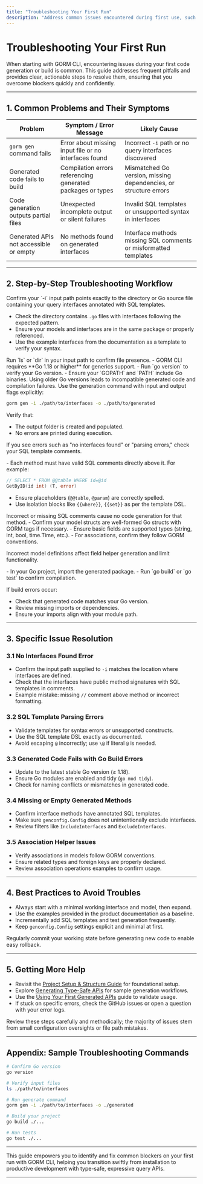 ```yaml
---
title: "Troubleshooting Your First Run"
description: "Address common issues encountered during first use, such as code generation failures, build errors, and common misconfigurations. Provides actionable guidance to solve setup blockers and points to advanced resources if needed."
---
```


# Troubleshooting Your First Run

When starting with GORM CLI, encountering issues during your first code generation or build is common. This guide addresses frequent pitfalls and provides clear, actionable steps to resolve them, ensuring that you overcome blockers quickly and confidently.

---

## 1. Common Problems and Their Symptoms

| Problem                                | Symptom / Error Message                                      | Likely Cause                         |
|--------------------------------------|--------------------------------------------------------------|------------------------------------|
| `gorm gen` command fails             | Error about missing input file or no interfaces found        | Incorrect `-i` path or no query interfaces discovered |
| Generated code fails to build         | Compilation errors referencing generated packages or types   | Mismatched Go version, missing dependencies, or structure errors |
| Code generation outputs partial files| Unexpected incomplete output or silent failures               | Invalid SQL templates or unsupported syntax in interfaces  |
| Generated APIs not accessible or empty| No methods found on generated interfaces                      | Interface methods missing SQL comments or misformatted templates |

---

## 2. Step-by-Step Troubleshooting Workflow

<Steps>
<Step title="Verify Your Project Setup and Inputs">
Confirm your `-i` input path points exactly to the directory or Go source file containing your query interfaces annotated with SQL templates.

- Check the directory contains `.go` files with interfaces following the expected pattern.
- Ensure your models and interfaces are in the same package or properly referenced.
- Use the example interfaces from the documentation as a template to verify your syntax.

<Tip>
Run `ls` or `dir` in your input path to confirm file presence.
</Tip>
</Step>

<Step title="Check Go Version and Environment">
- GORM CLI requires **Go 1.18 or higher** for generics support.
- Run `go version` to verify your Go version.
- Ensure your `GOPATH` and `PATH` include Go binaries.

<Warning>
Using older Go versions leads to incompatible generated code and compilation failures.
</Warning>
</Step>

<Step title="Run the Generation Command with Verbose Output">
Use the generation command with input and output flags explicitly:

```bash
gorm gen -i ./path/to/interfaces -o ./path/to/generated
```

Verify that:
- The output folder is created and populated.
- No errors are printed during execution.

If you see errors such as "no interfaces found" or "parsing errors," check your SQL template comments.
</Step>

<Step title="Validate Interface Method SQL Templates">
- Each method must have valid SQL comments directly above it. For example:

```go
// SELECT * FROM @@table WHERE id=@id
GetByID(id int) (T, error)
```

- Ensure placeholders (`@@table`, `@param`) are correctly spelled.
- Use isolation blocks like `{{where}}`, `{{set}}` as per the template DSL.

<Mistake>
Incorrect or missing SQL comments cause no code generation for that method.
</Mistake>
</Step>

<Step title="Confirm Your Model Structs Are Correct">
- Confirm your model structs are well-formed Go structs with GORM tags if necessary.
- Ensure basic fields are supported types (string, int, bool, time.Time, etc.).
- For associations, confirm they follow GORM conventions.

Incorrect model definitions affect field helper generation and limit functionality.
</Step>

<Step title="Build and Test Generated Code">
- In your Go project, import the generated package.
- Run `go build` or `go test` to confirm compilation.

If build errors occur:
- Check that generated code matches your Go version.
- Review missing imports or dependencies.
- Ensure your imports align with your module path.
</Step>
</Steps>

---

## 3. Specific Issue Resolution

### 3.1 No Interfaces Found Error

- Confirm the input path supplied to `-i` matches the location where interfaces are defined.
- Check that the interfaces have public method signatures with SQL templates in comments.
- Example mistake: missing `//` comment above method or incorrect formatting.

### 3.2 SQL Template Parsing Errors

- Validate templates for syntax errors or unsupported constructs.
- Use the SQL template DSL exactly as documented.
- Avoid escaping `@` incorrectly; use `\@` if literal `@` is needed.

### 3.3 Generated Code Fails with Go Build Errors

- Update to the latest stable Go version (≥ 1.18).
- Ensure Go modules are enabled and tidy (`go mod tidy`).
- Check for naming conflicts or mismatches in generated code.

### 3.4 Missing or Empty Generated Methods

- Confirm interface methods have annotated SQL templates.
- Make sure `genconfig.Config` does not unintentionally exclude interfaces.
- Review filters like `IncludeInterfaces` and `ExcludeInterfaces`.

### 3.5 Association Helper Issues

- Verify associations in models follow GORM conventions.
- Ensure related types and foreign keys are properly declared.
- Review association operations examples to confirm usage.

---

## 4. Best Practices to Avoid Troubles

- Always start with a minimal working interface and model, then expand.
- Use the examples provided in the product documentation as a baseline.
- Incrementally add SQL templates and test generation frequently.
- Keep `genconfig.Config` settings explicit and minimal at first.

<Tip>
Regularly commit your working state before generating new code to enable easy rollback.
</Tip>

---

## 5. Getting More Help

- Revisit the [Project Setup & Structure Guide](https://gorm.io/docs/getting-started/first-steps-with-gorm-cli/project-setup) for foundational setup.
- Explore [Generating Type-Safe APIs](https://gorm.io/docs/getting-started/first-steps-with-gorm-cli/generating-code) for sample generation workflows.
- Use the [Using Your First Generated APIs](https://gorm.io/docs/getting-started/first-steps-with-gorm-cli/basic-usage-validation) guide to validate usage.
- If stuck on specific errors, check the GitHub issues or open a question with your error logs.

<Check>
Review these steps carefully and methodically; the majority of issues stem from small configuration oversights or file path mistakes.
</Check>

---

## Appendix: Sample Troubleshooting Commands

```bash
# Confirm Go version
go version

# Verify input files
ls ./path/to/interfaces

# Run generate command
gorm gen -i ./path/to/interfaces -o ./generated

# Build your project
go build ./...

# Run tests
go test ./...
```

---

This guide empowers you to identify and fix common blockers on your first run with GORM CLI, helping you transition swiftly from installation to productive development with type-safe, expressive query APIs.

---